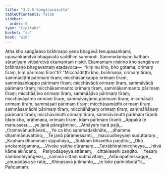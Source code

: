 ```yaml
---
title: "3.2.5 Saṅgāravasutta"
tableOfContents: false
sidebar:
  order: 6
type: "tipitaka"
basket: "su"
book: "a10"
---
```



<DynamicBreadcrumb />

<Division number="117" book="a10" bookNo="17" page="445">

<Paragraph number="1041" book="a10">
Atha kho saṅgāravo brāhmaṇo yena bhagavā tenupasaṅkami; upasaṅkamitvā bhagavatā saddhiṃ sammodi. Sammodanīyaṃ kathaṃ sāraṇīyaṃ vītisāretvā ekamantaṃ nisīdi. Ekamantaṃ nisinno kho saṅgāravo brāhmaṇo bhagavantaṃ etadavoca—  “kiṃ nu kho, bho gotama, orimaṃ tīraṃ, kiṃ pārimaṃ tīran”ti? “Micchādiṭṭhi kho, brāhmaṇa, orimaṃ tīraṃ, sammādiṭṭhi pārimaṃ tīraṃ; micchāsaṅkappo orimaṃ tīraṃ, sammāsaṅkappo pārimaṃ tīraṃ; micchāvācā orimaṃ tīraṃ, sammāvācā pārimaṃ tīraṃ; micchākammanto orimaṃ tīraṃ, sammākammanto pārimaṃ tīraṃ; micchāājīvo orimaṃ tīraṃ, sammāājīvo pārimaṃ tīraṃ; micchāvāyāmo orimaṃ tīraṃ, sammāvāyāmo pārimaṃ tīraṃ; micchāsati orimaṃ tīraṃ, sammāsati pārimaṃ tīraṃ; micchāsamādhi orimaṃ tīraṃ, sammāsamādhi pārimaṃ tīraṃ; micchāñāṇaṃ orimaṃ tīraṃ, sammāñāṇaṃ pārimaṃ tīraṃ; micchāvimutti orimaṃ tīraṃ, sammāvimutti pārimaṃ tīranti. Idaṃ kho, brāhmaṇa, orimaṃ tīraṃ, idaṃ pārimaṃ tīranti.
</Paragraph>

<Paragraph number="1042" type="verses" book="a10">
_Appakā te manussesu,_  
_ye janā pāragāmino;_  
_Athāyaṃ itarā pajā,_  
_tīramevānudhāvati._  

</Paragraph>

<Paragraph number="1043" type="verses" book="a10">
_Ye ca kho sammadakkhāte,_  
_dhamme dhammānuvattino;_  
_Te janā pāramessanti,_  
_maccudheyyaṃ suduttaraṃ._  

</Paragraph>

<Paragraph number="1044" type="verses" book="a10">
_Kaṇhaṃ dhammaṃ vippahāya,_  
_Sukkaṃ bhāvetha paṇḍito;_  
_Okā anokamāgamma,_  
_Viveke yattha dūramaṃ._  

</Paragraph>

<Paragraph number="1045" type="verses" book="a10">
_Tatrābhiratimiccheyya,_  
_hitvā kāme akiñcano;_  
_Pariyodapeyya attānaṃ,_  
_cittaklesehi paṇḍito._  

</Paragraph>

<Paragraph number="1046" type="verses" book="a10">
_Yesaṃ sambodhiyaṅgesu,_  
_sammā cittaṃ subhāvitaṃ;_  
_Ādānapaṭinissagge,_  
_anupādāya ye ratā;_  
_Khīṇāsavā jutimanto,_  
_te loke parinibbutā”ti._  


</Paragraph>
</Division>

<Paragraph number="1047" type="center" book="a10">
Pañcamaṃ.
</Paragraph>